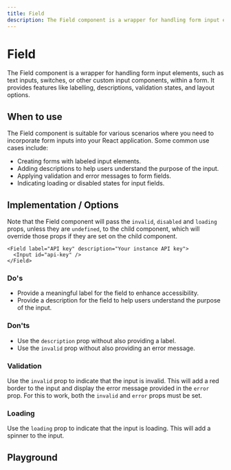 ```yaml
---
title: Field
description: The Field component is a wrapper for handling form input elements, such as text inputs, switches, or other custom input components, within a form. It provides features like labelling, descriptions, validation states, and layout options.
---
```


# Field <Badge text='ready' color='green'></Badge> <StorybookLink path='/story/forms-field--horizontal-layout' />

The Field component is a wrapper for handling form input elements, such as text inputs, switches, or other custom input components, within a form. It provides features like labelling, descriptions, validation states, and layout options.

## When to use

The Field component is suitable for various scenarios where you need to incorporate form inputs into your React application. Some common use cases include:

- Creating forms with labeled input elements.
- Adding descriptions to help users understand the purpose of the input.
- Applying validation and error messages to form fields.
- Indicating loading or disabled states for input fields.

## Implementation / Options

Note that the Field component will pass the `invalid`, `disabled` and `loading` props, unless they are `undefined`, to the child component, which will override those props if they are set on the child component.

```tsx live
<Field label="API key" description="Your instance API key">
  <Input id="api-key" />
</Field>
```

### Do's

- Provide a meaningful label for the field to enhance accessibility.
- Provide a description for the field to help users understand the purpose of the input.

### Don'ts

- Use the `description` prop without also providing a label.
- Use the `invalid` prop without also providing an error message.

### Validation

Use the `invalid` prop to indicate that the input is invalid. This will add a red border to the input and display the error message provided in the `error` prop. For this to work, both the `invalid` and `error` props must be set.

### Loading

Use the `loading` prop to indicate that the input is loading. This will add a spinner to the input.

## Playground

<ComponentEmbed path="/story/forms-field--horizontal-layout" />
